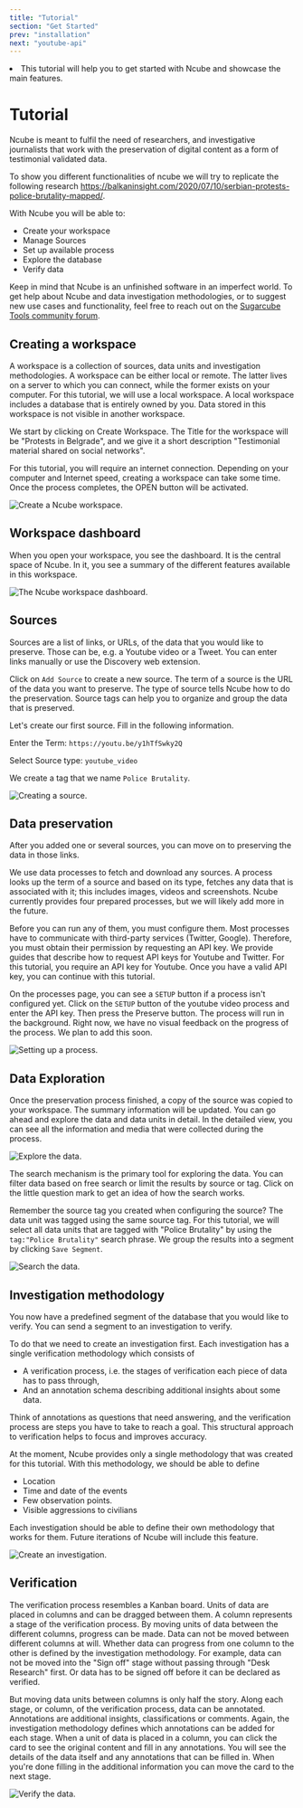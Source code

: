 ```yaml
---
title: "Tutorial"
section: "Get Started"
prev: "installation"
next: "youtube-api"
---
```



<Synopsis>
<li>This tutorial will help you to get started with Ncube and showcase the main features.</li>
</Synopsis>

# Tutorial

Ncube is meant to fulfil the need of researchers, and investigative journalists that work with the preservation of digital content as a form of testimonial validated data.

To show you different functionalities of ncube we will try to replicate the following research https://balkaninsight.com/2020/07/10/serbian-protests-police-brutality-mapped/.

With Ncube you will be able to:

- Create your workspace
- Manage Sources
- Set up available process
- Explore the database
- Verify data

Keep in mind that Ncube is an unfinished software in an imperfect world. To get help about Ncube and data investigation methodologies, or to suggest new use cases and functionality, feel free to reach out on the [Sugarcube Tools community forum](https://users.sugarcubetools.net).

## Creating a workspace

A workspace is a collection of sources, data units and investigation methodologies. A workspace can be either local or remote. The latter lives on a server to which you can connect, while the former exists on your computer. For this tutorial, we will use a local workspace. A local workspace includes a database that is entirely owned by you. Data stored in this workspace is not visible in another workspace.

We start by clicking on Create Workspace. The Title for the workspace will be "Protests in Belgrade", and we give it a short description "Testimonial material shared on social networks".

For this tutorial, you will require an internet connection. Depending on your computer and Internet speed, creating a workspace can take some time. Once the process completes, the OPEN button will be activated.

<img class="ba b--bittersweet" src="../assets/ncube-tutorial/workspace.gif" alt="Create a Ncube workspace." />

## Workspace dashboard

When you open your workspace, you see the dashboard. It is the central space of Ncube. In it, you see a summary of the different features available in this workspace.

<img class="ba b--bittersweet" src="../assets/ncube-tutorial/dashboard.gif" alt="The Ncube workspace dashboard." />

## Sources

Sources are a list of links, or URLs, of the data that you would like to preserve. Those can be, e.g. a Youtube video or a Tweet. You can enter links manually or use the Discovery web extension.

Click on `Add Source` to create a new source. The term of a source is the URL of the data you want to preserve. The type of source tells Ncube how to do the preservation. Source tags can help you to organize and group the data that is preserved.

Let's create our first source. Fill in the following information.

Enter the Term: `https://youtu.be/y1hTfSwky2Q`

Select Source type: `youtube_video`

We create a tag that we name `Police Brutality`.

<img class="ba b--bittersweet" src="../assets/ncube-tutorial/source.gif" alt="Creating a source." />

## Data preservation

After you added one or several sources, you can move on to preserving the data in those links.

We use data processes to fetch and download any sources. A process looks up the term of a source and based on its type, fetches any data that is associated with it; this includes images, videos and screenshots. Ncube currently provides four prepared processes, but we will likely add more in the future.

Before you can run any of them, you must configure them. Most processes have to communicate with third-party services (Twitter, Google). Therefore, you must obtain their permission by requesting an API key. We provide guides that describe how to request API keys for Youtube and Twitter. For this tutorial, you require an API key for Youtube. Once you have a valid API key, you can continue with this tutorial.

On the processes page, you can see a `SETUP` button if a process isn't configured yet. Click on the `SETUP` button of the youtube video process and enter the API key. Then press the Preserve button. The process will run in the background. Right now, we have no visual feedback on the progress of the process. We plan to add this soon.

<img class="ba b--bittersweet" src="../assets/ncube-tutorial/process.gif" alt="Setting up a process." />

## Data Exploration

Once the preservation process finished, a copy of the source was copied to your workspace. The summary information will be updated. You can go ahead and explore the data and data units in detail. In the detailed view, you can see all the information and media that were collected during the process.

<img class="ba b--bittersweet" src="../assets/ncube-tutorial/exploration.gif" alt="Explore the data." />

The search mechanism is the primary tool for exploring the data. You can filter data based on free search or limit the results by source or tag. Click on the little question mark to get an idea of how the search works.

Remember the source tag you created when configuring the source? The data unit was tagged using the same source tag. For this tutorial, we will select all data units that are tagged with "Police Brutality" by using the `tag:"Police Brutality"` search phrase. We group the results into a segment by clicking `Save Segment`.

<img class="ba b--bittersweet" src="../assets/ncube-tutorial/search.gif" alt="Search the data." />

## Investigation methodology

You now have a predefined segment of the database that you would like to verify. You can send a segment to an investigation to verify.

To do that we need to create an investigation first. Each investigation has a single verification methodology which consists of

- A verification process, i.e. the stages of verification each piece of data has to pass through,
- And an annotation schema describing additional insights about some data.

Think of annotations as questions that need answering, and the verification process are steps you have to take to reach a goal. This structural approach to verification helps to focus and improves accuracy.

At the moment, Ncube provides only a single methodology that was created for this tutorial. With this methodology, we should be able to define

- Location
- Time and date of the events
- Few observation points.
- Visible aggressions to civilians

Each investigation should be able to define their own methodology that works for them. Future iterations of Ncube will include this feature.

<img class="ba b--bittersweet" src="../assets/ncube-tutorial/investigation.gif" alt="Create an investigation." />

## Verification

The verification process resembles a Kanban board. Units of data are placed in columns and can be dragged between them. A column represents a stage of the verification process. By moving units of data between the different columns, progress can be made. Data can not be moved between different columns at will. Whether data can progress from one column to the other is defined by the investigation methodology. For example, data can not be moved into the "Sign off" stage without passing through "Desk Research" first. Or data has to be signed off before it can be declared as verified.

But moving data units between columns is only half the story. Along each stage, or column, of the verification process, data can be annotated. Annotations are additional insights, classifications or comments. Again, the investigation methodology defines which annotations can be added for each stage. When a unit of data is placed in a column, you can click the card to see the original content and fill in any annotations. You will see the details of the data itself and any annotations that can be filled in. When you're done filling in the additional information you can move the card to the next stage.

<img class="ba b--bittersweet" src="../assets/ncube-tutorial/verification.gif" alt="Verify the data." />
